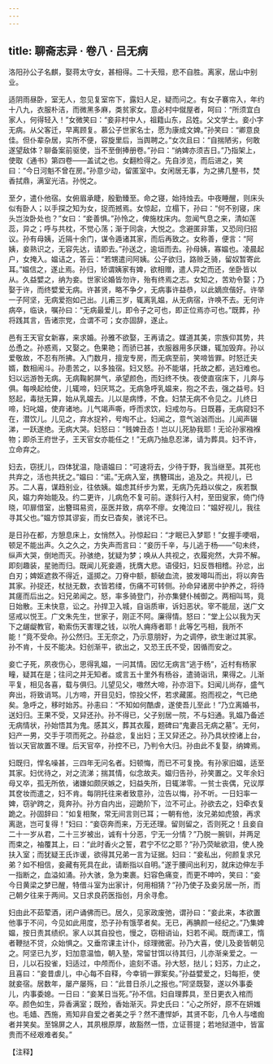 ```yaml
---
---
---
```

title: 聊斋志异 · 卷八 · 吕无病
---

洛阳孙公子名麒，娶蒋太守女，甚相得。二十夭殂，悲不自胜。离家，居山中别业。

适阴雨昼卧，室无人，忽见复室帘下，露妇人足，疑而问之。有女子褰帘入，年约十八九，衣服朴洁，而微黑多麻，类贫家女。意必村中僦屋者，呵曰：“所须宜白家人，何得轻入！”女微笑曰：“妾非村中人，祖籍山东，吕姓。父文学士。妾小字无病。从父客迁，早离顾复。慕公子世家名士，愿为康成文婢。”孙笑曰：“卿意良佳。但仆辈杂居，实所不便，容旋里后，当舆聘之。”女次且曰：“自揣陋劣，何敢遂望敌体？聊备案前驱使，当不至倒捧册卷。”孙曰：“纳婢亦须吉日。”乃指架上，使取《通书》第四卷——盖试之也。女翻检得之。先自涉览，而后进之，笑曰：“今日河魁不曾在房。”孙意少动，留匿室中。女闲居无事，为之拂几整书，焚香拭鼎，满室光洁。孙悦之。

至夕，遣仆他宿。女俯眉承睫，殷勤臻至。命之寝，始持烛去。中夜睡醒，则床头似有卧人；以手探之知为女，捉而撼焉。女惊起，立榻下，孙曰：“何不别寝，床头岂汝卧处也？”女曰：“妾善惧。”孙怜之，俾施枕床内。忽闻气息之来，清如莲蕊，异之；呼与共枕，不觉心荡；渐于同衾，大悦之。念避匿非策，又恐同归招议。孙有母姨，近隔十余门，谋令遁诸其家，而后再致之。女称善，便言：“阿姨，妾熟识之，无容先达，请即去。”孙送之，逾垣而去。孙母姨，寡媪也。凌晨起户，女掩入。媪诘之，答云：“若甥遣问阿姨。公子欲归，路赊乏骑，留奴暂寄此耳。”媪信之，遂止焉。孙归，矫谓姨家有婢，欲相赠，遣人异之而还，坐卧皆以从。久益嬖之，纳为妾。世家论婚皆勿许，殆有终焉之志。女知之，苦劝令娶；乃娶于许，而终嬖爱无病。许甚贤，略不争夕，无病事许益恭，以此嫡庶偕好。许举一子阿坚，无病爱抱如己出。儿甫三岁，辄离乳媪，从无病宿，许唤不去。无何许病卒，临诀，嘱孙曰：“无病最爱儿，即令子之可也，即正位焉亦可也。”既葬，孙将践其言，告诸宗党，佥谓不可；女亦固辞，遂止。

邑有王天官女新寡，来求婚。孙雅不欲娶，王再请之。媒道其美，宗族仰其势，共怂恿之。孙惑焉，又娶之。色果艳；而骄已甚，衣服器用多厌嫌，辄加毁弃。孙以爱敬故，不忍有所拂。入门数月，擅宠专房，而无病至前，笑啼皆罪。时怒迁夫婿，数相闹斗。孙患苦之，以多独宿。妇又怒。孙不能堪，托故之都，逃妇难也。妇以远游咎无病。无病鞠躬屏气，承望颜色，而妇终不快。夜使直宿床下，儿奔与俱。每唤起给使，儿辄啼，妇厌骂之。无病急呼乳媪来，抱之不去，强之益号。妇怒起，毒挞无算，始从乳媪去。儿以是病悸，不食。妇禁无病不令见之。儿终日啼，妇叱媪，使弃诸地。儿气竭声嘶，呼而求饮，妇戒勿与。日既暮，无病窥妇不在，潜饮儿。儿见之，弃水捉衿，号啕不止。妇闻之，意气汹汹而出。儿闻声辍涕，一跃遂绝。无病大哭。妇怒曰：“贱婢丑态！岂以儿死胁我耶！无论孙家襁褓物；即杀王府世子，王天官女亦能任之！”无病乃抽息忍涕，请为葬具。妇不许，立命弃之。

妇去，窃抚儿，四体犹温，隐语媪曰：“可速将去，少待于野，我当继至。其死也共弃之，活也共抚之。”媪曰：“诺。”无病入室，携簪珥出，追及之。共视儿，已苏。二人喜，谋趋别业，往依姨。媪虑其纤步为累，无病乃先趋以俟之，疾若飘风，媪力奔始能及。约二更许，儿病危不复可前。遂斜行入村，至田叟家，倚门侍晓，叩扉借室，出簪珥易资，巫医并致，病卒不瘳。女掩泣曰：“媪好视儿，我往寻其父也。”媪方惊其谬妄，而女已杳矣，骇诧不已。

是日孙在都，方憩息床上，女悄然入。孙惊起曰：“才眠已入梦耶！”女握手哽咽，顿足不能出声。久之久之，方失声而言曰：“妾历千辛，与儿逃于杨——”句未终，纵声大哭，倒地而灭。孙骇绝，犹疑为梦；唤从人共视之，衣履宛然，大异不解。即刻趣装，星驰而归。既闻儿死妾遁，抚膺大悲。语侵妇，妇反唇相稽。孙忿，出白刃；婢妪遮救不得近，遥掷之。刀脊中额，额破血流，披发嗥叫而出，将以奔告其家。孙捉还，杖挞无数，衣皆若缕，伤痛不可转侧。孙命舁诸房中护养之，将待其瘥而后出之。妇兄弟闻之。怒，率多骑登门，孙亦集健仆械御之。两相叫骂，竟日始散。王未快意，讼之。孙捍卫入城，自诣质审，诉妇恶状。宰不能屈，送广文惩戒以悦王。广文朱先生，世家子，刚正不阿。廉得情。怒曰：“堂上公以我为天下之龌龊教官，勒索伤天害理之钱，以吮人痈痔者耶！此等乞丐相，我所不能！”竟不受命。孙公然归。王无奈之，乃示意朋好，为之调停，欲生谢过其家。孙不肯，十反不能决。妇创渐平，欲出之，又恐王氏不受，因循而安之。

妾亡子死，夙夜伤心，思得乳媪，一问其情。因忆无病言“逃于杨”，近村有杨家疃，疑其在是；往问之并无知者。或言五十里外有杨谷，遣骑诣讯，果得之。儿渐平复，相见各喜，载与俱归。儿望见父，嗷然大啼，孙亦泪下。妇闻儿尚存，盛气奔出，将致诮骂。儿方啼，开目见妇，惊投父怀，若求藏匿。抱而视之，气已绝矣。急呼之，移时始苏。孙恚曰：“不知如何酷虐，遂使吾儿至此！”乃立离婚书，送妇归。王果不受，又舁还孙。孙不得已，父子别居一院，不与妇通。乳媪乃备述无病情状，孙始悟其为鬼。感其义，葬其衣履，题碑曰“鬼妻吕无病之墓”。无何，妇产一男，交手于项而死之。孙益忿，复出妇；王又舁还之。孙乃具状控诸上台，皆以天官故置不理。后天官卒，孙控不已，乃判令大归。孙由此不复娶，纳婢焉。

妇既归，悍名噪甚，三四年无问名者。妇顿悔，而已不可复挽。有孙家旧媪，适至其家。妇优待之，对之流涕；揣其情，似念故夫。媪归告孙，孙笑置之。又年余妇母又卒，孤无所依，诸嫌如颇厌嫉之，妇益失所，日辄涕零。一贫士丧偶，兄议厚其奁妆而遣之，妇不肯。每阴托往来者致意孙，泣告以悔，孙不听。一日妇率一婢，窃驴跨之，竟奔孙。孙方自内出，迎跪阶下，泣不可止。孙欲去之，妇牵衣复跪之。孙固辞曰：“如复相聚，常无间言则已耳；一朝有他，汝兄弟如虎狼，再求离逖，岂可复得！”妇曰：“妾窃奔而来，万无还理。留则留之，否则死之！且妾自二十一岁从君，二十三岁被出，诚有十分恶，宁无一分情？”乃脱一腕钏，并两足而束之，袖覆其上，曰：“此时香火之誓，君宁不忆之耶？”孙乃荧眦欲泪，使人挽扶入室；而犹疑王氏诈谖，欲得其兄弟一言为证据。妇曰：“妾私出，何颜复求兄弟？如不相信，妾藏有死具在此，请断指以自明。”遂于腰间出利刃，就床边伸左手一指断之，血溢如涌。孙大骇，急为束裹。妇容色痛变，而更不呻吟，笑曰：“妾今日黄梁之梦已醒，特借斗室为出家计，何用相猜？”孙乃使子及妾另居一所，而己朝夕往来于两间。又日求良药医指创，月余寻愈。

妇由此不茹荤酒，闭户诵佛而已。居久，见家政废弛，谓孙曰：“妾此来，本欲置他事于不问，今见如此用度，恐子孙有饿莩者矣。无已，再腆颜一经纪之。”乃集婢媪，按日责其绩织。家人以其自投也，慢之，窃相诮讪，妇若不闻。既而课工，惰者鞭挞不贷，众始惧之。又垂帘课主计仆，综理微密。孙乃大喜，使儿及妾皆朝见之。阿坚已九岁，妇加意温恤，朝入塾，常留甘饵以待其归，儿亦渐亲爱之。一日，儿以石投雀，妇适过，中颅而仆，逾刻不语。孙大怒，挞儿；妇苏，力止之，且喜曰：“妾昔虐儿，中心每不自释，今幸销一罪案矣。”孙益嬖爱之，妇每拒，使就妾宿。居数年，屡产屡殇，曰：“此昔日杀儿之报也。”阿坚既娶，遂以外事委儿，内事委媳。一日曰：“妾某日当死。”孙不信。妇自理葬具，至日更衣入棺而卒。颜色如生，异香满室；既殓，香始渐灭。异史氏曰：“心之所好，原不在妍媸也。毛嫱、西施，焉知非自爱之者美之乎？然不遭悍妒，其贤不彰，几令人与嗜痂者并笑矣。至锦屏之人，其夙根原厚，故豁然一悟，立证菩提；若地狱道中，皆富贵而不经艰难者矣。”

【注释】

